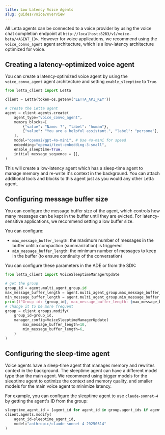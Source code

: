 ```yaml
---
title: Low Latency Voice Agents
slug: guides/voice/overview
---
```


All Letta agents can be connected to a voice provider by using the voice chat completion endpoint at `http://localhost:8283/v1/voice-beta/<AGENT_ID>`. However for voice applications, we recommend using the `voice_convo_agent` agent architecture, which is a low-latency architecture optimized for voice.

## Creating a latency-optimized voice agent
You can create a latency-optimized voice agent by using the `voice_convo_agent` agent architecture and setting `enable_sleeptime` to `True`.
```python
from letta_client import Letta

client = Letta(token=os.getenv('LETTA_API_KEY'))

# create the Letta agent
agent = client.agents.create(
    agent_type="voice_convo_agent",
    memory_blocks=[
        {"value": "Name: ?", "label": "human"},
        {"value": "You are a helpful assistant.", "label": "persona"},
    ],
    model="openai/gpt-4o-mini", # Use 4o-mini for speed
    embedding="openai/text-embedding-3-small",
    enable_sleeptime=True,
    initial_message_sequence = [],
)
```
This will create a low-latency agent which has a sleep-time agent to manage memory and re-write it's context in the background. You can attach additional tools and blocks to this agent just as you would any other Letta agent.

## Configuring message buffer size
You can configure the message buffer size of the agent, which controls how many messages can be kept in the buffer until they are evicted. For latency-sensitive applications, we recommend setting a low buffer size.

You can configure:
* `max_message_buffer_length`: the maximum number of messages in the buffer until a compaction (summarization) is triggered
* `min_message_buffer_length`: the minimum number of messages to keep in the buffer (to ensure continuity of the conversation)

You can configure these parameters in the ADE or from the SDK:
```python
from letta_client import VoiceSleeptimeManagerUpdate

# get the group
group_id = agent.multi_agent_group.id
max_message_buffer_length = agent.multi_agent_group.max_message_buffer_length
min_message_buffer_length = agent.multi_agent_group.min_message_buffer_length
print(f"Group id: {group_id}, max_message_buffer_length: {max_message_buffer_length},  min_message_buffer_length: {min_message_buffer_length}")
# change it to be more frequent
group = client.groups.modify(
    group_id=group_id,
    manager_config=VoiceSleeptimeManagerUpdate(
        max_message_buffer_length=10,
        min_message_buffer_length=6,
    )
)
```
## Configuring the sleep-time agent
Voice agents have a sleep-time agent that manages memory and rewrites context in the background. The sleeptime agent can have a different model type than the main agent. We recommend using bigger models for the sleeptime agent to optimize the context and memory quality, and smaller models for the main voice agent to minimize latency.

For example, you can configure the sleeptime agent to use `claude-sonnet-4` by getting the agent's ID from the group:
```python
sleeptime_agent_id = [agent_id for agent_id in group.agent_ids if agent_id != agent.id][0]
client.agents.modify(
    agent_id=sleeptime_agent_id,
    model="anthropic/claude-sonnet-4-20250514"
)
```

